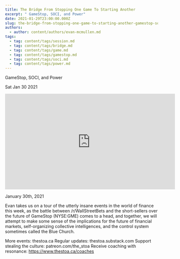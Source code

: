 ```yaml
---
title: The Bridge From Stopping One Game To Starting Another
excerpt: " GameStop, SOCI, and Power"
date: 2021-01-29T23:00:00.000Z
slug: the-bridge-from-stopping-one-game-to-starting-another-gamestop-soci-and-power
authors:
  - author: content/authors/evan-mcmullen.md
tags:
  - tag: content/tags/session.md
  - tag: content/tags/bridge.md
  - tag: content/tags/game.md
  - tag: content/tags/gamestop.md
  - tag: content/tags/soci.md
  - tag: content/tags/power.md
---
```




 GameStop, SOCI, and Power

Sat Jan 30 2021

<iframe width="560" height="315" src="https://www.youtube.com/embed/sfzqgURGAZU" title="The Bridge From Stopping One Game To Starting Another: GameStop, SOCI, and Power w/ Evan McMullen" frameborder="0" allow="accelerometer; autoplay; clipboard-write; encrypted-media; gyroscope; picture-in-picture" allowfullscreen ></iframe>

January 30th, 2021

Evan takes us on a tour of the utterly insane events in the world of finance this week, as the battle between /r/WallStreetBets and the short-sellers over the future of GameStop (NYSE:GME) comes to a head, and together, we will attempt to make some sense of the implications for the future of financial markets, self-organizing collective intelligences, and the control system sometimes called the Blue Church.

More events: thestoa.ca
Regular updates: thestoa.substack.com
Support stealing the culture: patreon.com/the_stoa
Receive coaching with resonance: https://www.thestoa.ca/coaches


